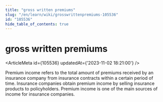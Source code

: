 ```yaml
---
title: "gross written premiums"
slug: "/en/learn/wiki/grosswrittenpremiums-105536"
id: "105536"
hide_table_of_contents: true
---
```



# gross written premiums

<ArticleMeta id={105536} updatedAt={'2023-11-02 18:21:00'} />
<div className='border-solid border-b border-t-0 my-4 border-[var(--ifm-color-gray-300)]' />

Premium income refers to the total amount of premiums received by an insurance company from insurance contracts within a certain period of time. Insurance companies obtain premium income by selling insurance products to policyholders. Premium income is one of the main sources of income for insurance companies.
